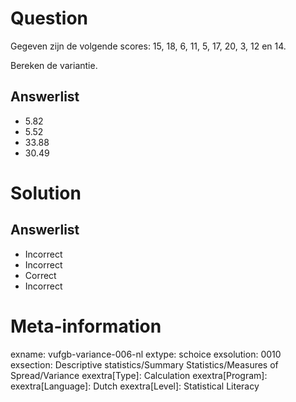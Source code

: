 Question
========

Gegeven zijn de volgende scores: 15, 18, 6, 11, 5, 17, 20, 3, 12 en 14. 

Bereken de variantie.
  
Answerlist
----------
* 5.82
* 5.52
* 33.88
* 30.49

Solution
========

Answerlist
----------
* Incorrect
* Incorrect
* Correct
* Incorrect

Meta-information
================
exname: vufgb-variance-006-nl
extype: schoice
exsolution: 0010
exsection: Descriptive statistics/Summary Statistics/Measures of Spread/Variance
exextra[Type]: Calculation
exextra[Program]: 
exextra[Language]: Dutch
exextra[Level]: Statistical Literacy

